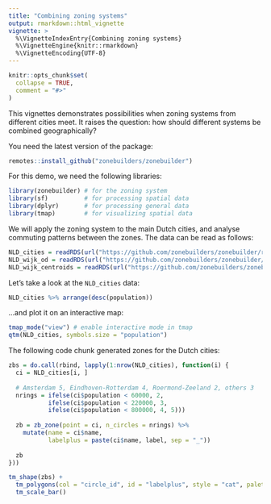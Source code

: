 ```yaml
---
title: "Combining zoning systems"
output: rmarkdown::html_vignette
vignette: >
  %\VignetteIndexEntry{Combining zoning systems}
  %\VignetteEngine{knitr::rmarkdown}
  %\VignetteEncoding{UTF-8}
---
```

  
```r
knitr::opts_chunk$set(
  collapse = TRUE,
  comment = "#>"
)
```

This vignettes demonstrates possibilities when zoning systems from different cities meet.
It raises the question: how should different systems be combined geographically?

You need the latest version of the package:
  
```r
remotes::install_github("zonebuilders/zonebuilder")
```


For this demo, we need the following libraries:


```r
library(zonebuilder) # for the zoning system
library(sf)          # for processing spatial data
library(dplyr)       # for processing general data
library(tmap)        # for visualizing spatial data
```


We will apply the zoning system to the main Dutch cities, and analyse commuting patterns between the zones. The data can be read as follows:


```r
NLD_cities = readRDS(url("https://github.com/zonebuilders/zonebuilder/releases/download/0.0.1/NLD_cities.Rds"))
NLD_wijk_od = readRDS(url("https://github.com/zonebuilders/zonebuilder/releases/download/0.0.1/NLD_wijk_od.Rds"))
NLD_wijk_centroids = readRDS(url("https://github.com/zonebuilders/zonebuilder/releases/download/0.0.1/NLD_wijk_centroids.Rds"))
```

Let's take a look at the `NLD_cities` data:

```r
NLD_cities %>% arrange(desc(population))
```

...and plot it on an interactive map:

```r
tmap_mode("view") # enable interactive mode in tmap
qtm(NLD_cities, symbols.size = "population")
```


The following code chunk generated zones for the Dutch cities:


```r
zbs = do.call(rbind, lapply(1:nrow(NLD_cities), function(i) {
  ci = NLD_cities[i, ]
  
  # Amsterdam 5, Eindhoven-Rotterdam 4, Roermond-Zeeland 2, others 3 
  nrings = ifelse(ci$population < 60000, 2,
           ifelse(ci$population < 220000, 3,
           ifelse(ci$population < 800000, 4, 5)))
  
  zb = zb_zone(point = ci, n_circles = nrings) %>% 
    mutate(name = ci$name,
           labelplus = paste(ci$name, label, sep = "_"))
  
  zb
}))
```


```r
tm_shape(zbs) +
  tm_polygons(col = "circle_id", id = "labelplus", style = "cat", palette = "YlOrBr") + 
  tm_scale_bar()
```

